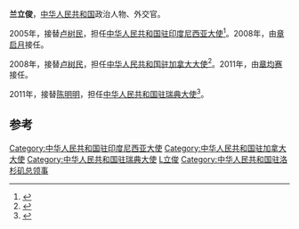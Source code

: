 '''兰立俊'''，[[中华人民共和国|中华人民共和国]]政治人物、外交官。

2005年，接替[[卢树民|卢树民]]，担任[[中国驻印度尼西亚大使列表|中华人民共和国驻印度尼西亚大使]]<ref>{{cite web|author=中华人民共和国外交部|title=中国驻印度尼西亚历任大使|url=http://www.mfa.gov.cn/chn/pds/ziliao/wjrw/2167/2168/t9148.htm|publisher=中华人民共和国外交部|accessdate=2012-03-07}}</ref>。2008年，由[[章启月|章启月]]接任。

2008年，接替[[卢树民|卢树民]]，担任[[中国驻加拿大大使列表|中华人民共和国驻加拿大大使]]<ref>{{cite web|author=中华人民共和国外交部|title=中国驻加拿大历任大使|url=http://www.mfa.gov.cn/chn/pds/ziliao/wjrw/2167/2173/t9270.htm|publisher=中华人民共和国外交部|accessdate=2012-03-09}}</ref>。2011年，由[[章均赛|章均赛]]接任。

2011年，接替[[陈明明|陈明明]]，担任[[中国驻瑞典大使列表|中华人民共和国驻瑞典大使]]<ref>{{cite web|author=中华人民共和国外交部|title=中国驻瑞典王国历任大使|url=http://www.fmprc.gov.cn/chn/gxh/xsb/xw/t812089.htm|publisher=中华人民共和国外交部|accessdate=2012-03-07}}</ref>。

== 参考 ==
{{reflist}}
{{start box}}
{{s-dip}}
{{succession box|[[卢树民|卢树民]]|[[章启月|章启月]]|[[中国驻印度尼西亚大使列表|中华人民共和国驻印度尼西亚大使]]|2005年3月-2008年5月}}
{{succession box|[[卢树民|卢树民]]|[[章均赛|章均赛]]|[[中国驻加拿大大使列表|中华人民共和国驻加拿大大使]]|2008年6月-2011年2月}}
{{succession box|[[陈明明|陈明明]]|[[陳育明|陳育明]]|[[中国驻瑞典大使列表|中华人民共和国驻瑞典大使]]|2011年3月-2013年10月}}
{{end box}}
{{中国政治人物小作品}}

[[Category:中华人民共和国驻印度尼西亚大使|Category:中华人民共和国驻印度尼西亚大使]]
[[Category:中华人民共和国驻加拿大大使|Category:中华人民共和国驻加拿大大使]]
[[Category:中华人民共和国驻瑞典大使|Category:中华人民共和国驻瑞典大使]]
[[Category:兰姓|L立俊]]
[[Category:中华人民共和国驻洛杉矶总领事|Category:中华人民共和国驻洛杉矶总领事]]